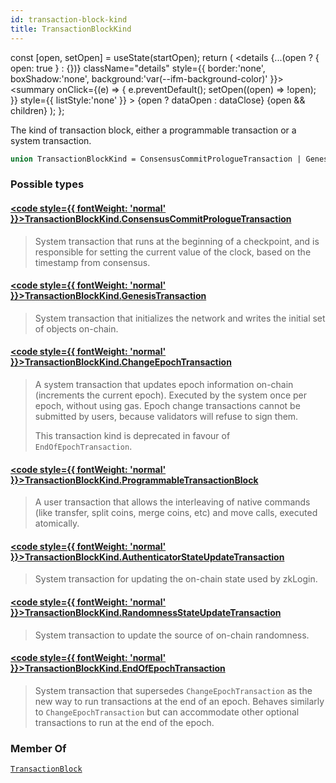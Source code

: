 ```yaml
---
id: transaction-block-kind
title: TransactionBlockKind
---
```









  const [open, setOpen] = useState(startOpen);
  return (
    <details {...(open ? { open: true } : {})} className="details" style={{ border:'none', boxShadow:'none', background:'var(--ifm-background-color)' }}>
      <summary
        onClick={(e) => {
          e.preventDefault();
          setOpen((open) => !open);
        }}
        style={{ listStyle:'none' }}
      >
      {open ? dataOpen : dataClose}
      </summary>
      {open && children}
    </details>
  );
};








The kind of transaction block, either a programmable transaction or a system
transaction.


```graphql
union TransactionBlockKind = ConsensusCommitPrologueTransaction | GenesisTransaction | ChangeEpochTransaction | ProgrammableTransactionBlock | AuthenticatorStateUpdateTransaction | RandomnessStateUpdateTransaction | EndOfEpochTransaction
```




### Possible types

#### [<code style={{ fontWeight: 'normal' }}>TransactionBlockKind.<b>ConsensusCommitPrologueTransaction</b></code>](/references/iota-api/iota-graphql/reference/types/objects/consensus-commit-prologue-transaction) <Badge class="badge badge--secondary" text="object"/> 
> 
> 
> System transaction that runs at the beginning of a checkpoint, and is
> responsible for setting the current value of the clock, based on the
> timestamp from consensus.
> 

#### [<code style={{ fontWeight: 'normal' }}>TransactionBlockKind.<b>GenesisTransaction</b></code>](/references/iota-api/iota-graphql/reference/types/objects/genesis-transaction) <Badge class="badge badge--secondary" text="object"/> 
> 
> 
> System transaction that initializes the network and writes the initial set
> of objects on-chain.
> 

#### [<code style={{ fontWeight: 'normal' }}>TransactionBlockKind.<b>ChangeEpochTransaction</b></code>](/references/iota-api/iota-graphql/reference/types/objects/change-epoch-transaction) <Badge class="badge badge--secondary" text="object"/> 
> 
> 
> A system transaction that updates epoch information on-chain (increments the
> current epoch). Executed by the system once per epoch, without using gas.
> Epoch change transactions cannot be submitted by users, because validators
> will refuse to sign them.
> 
> This transaction kind is deprecated in favour of `EndOfEpochTransaction`.
> 

#### [<code style={{ fontWeight: 'normal' }}>TransactionBlockKind.<b>ProgrammableTransactionBlock</b></code>](/references/iota-api/iota-graphql/reference/types/objects/programmable-transaction-block) <Badge class="badge badge--secondary" text="object"/> 
> 
> 
> A user transaction that allows the interleaving of native commands (like
> transfer, split coins, merge coins, etc) and move calls, executed
> atomically.
> 

#### [<code style={{ fontWeight: 'normal' }}>TransactionBlockKind.<b>AuthenticatorStateUpdateTransaction</b></code>](/references/iota-api/iota-graphql/reference/types/objects/authenticator-state-update-transaction) <Badge class="badge badge--secondary" text="object"/> 
> 
> 
> System transaction for updating the on-chain state used by zkLogin.
> 

#### [<code style={{ fontWeight: 'normal' }}>TransactionBlockKind.<b>RandomnessStateUpdateTransaction</b></code>](/references/iota-api/iota-graphql/reference/types/objects/randomness-state-update-transaction) <Badge class="badge badge--secondary" text="object"/> 
> 
> 
> System transaction to update the source of on-chain randomness.
> 

#### [<code style={{ fontWeight: 'normal' }}>TransactionBlockKind.<b>EndOfEpochTransaction</b></code>](/references/iota-api/iota-graphql/reference/types/objects/end-of-epoch-transaction) <Badge class="badge badge--secondary" text="object"/> 
> 
> 
> System transaction that supersedes `ChangeEpochTransaction` as the new way
> to run transactions at the end of an epoch. Behaves similarly to
> `ChangeEpochTransaction` but can accommodate other optional transactions to
> run at the end of the epoch.
> 





### Member Of

[`TransactionBlock`](/references/iota-api/iota-graphql/reference/types/objects/transaction-block)  <Badge class="badge badge--secondary" text="object"/>

